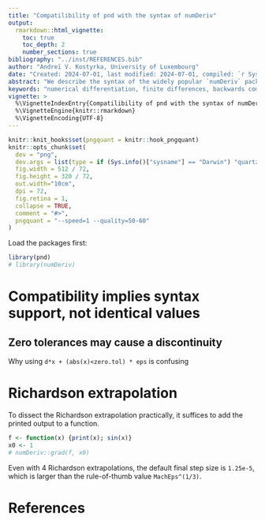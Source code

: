 ```yaml
---
title: "Compatilibility of pnd with the syntax of numDeriv"
output:
  rmarkdown::html_vignette:
    toc: true
    toc_depth: 2
    number_sections: true
bibliography: "../inst/REFERENCES.bib"
author: "Andreï V. Kostyrka, University of Luxembourg"
date: "Created: 2024-07-01, last modified: 2024-07-01, compiled: `r Sys.Date()`"
abstract: "We describe the syntax of the widely popular `numDeriv` package and show how the functions from the `pnd` package recognise and handle the parameters related to numerical difference computation."
keywords: "numerical differentiation, finite differences, backwards compatibility"
vignette: >
  %\VignetteIndexEntry{Compatilibility of pnd with the syntax of numDeriv}
  %\VignetteEngine{knitr::rmarkdown}
  %\VignetteEncoding{UTF-8}
---
```



```r
knitr::knit_hooks$set(pngquant = knitr::hook_pngquant)
knitr::opts_chunk$set(
  dev = "png",
  dev.args = list(type = if (Sys.info()["sysname"] == "Darwin") "quartz" else "cairo-png"),
  fig.width = 512 / 72,
  fig.height = 320 / 72,
  out.width="10cm",
  dpi = 72,
  fig.retina = 1,
  collapse = TRUE,
  comment = "#>",
  pngquant = "--speed=1 --quality=50-60"
)
```

Load the packages first:
```r
library(pnd)
# library(numDeriv)
```

# Compatibility implies syntax support, not identical values

## Zero tolerances may cause a discontinuity

Why using `d*x + (abs(x)<zero.tol) * eps` is confusing

# Richardson extrapolation

To dissect the Richardson extrapolation practically, it suffices to add the printed output to a function.

```r
f <- function(x) {print(x); sin(x)}
x0 <- 1
# numDeriv::grad(f, x0)
```

Even with 4 Richardson extrapolations, the default final step size is `1.25e-5`, which is larger than the rule-of-thumb value `MachEps^(1/3)`.


# References

<div id="refs"></div>


